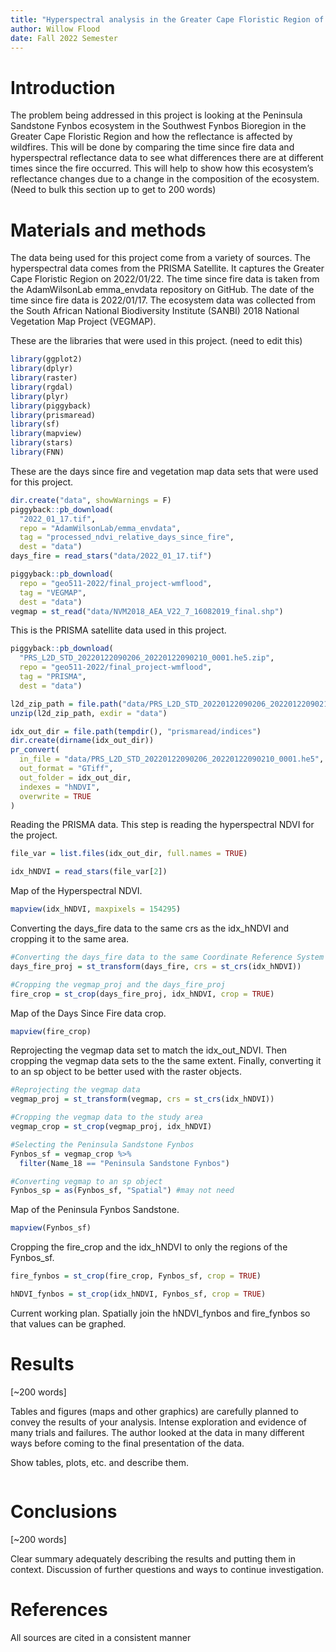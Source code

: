 ```yaml
---
title: "Hyperspectral analysis in the Greater Cape Floristic Region of South Africa"
author: Willow Flood
date: Fall 2022 Semester
---
```


# Introduction 

The problem being addressed in this project is looking at the Peninsula Sandstone Fynbos ecosystem in the Southwest Fynbos Bioregion in the Greater Cape Floristic Region and how the reflectance is affected by wildfires. This will be done by comparing the time since fire data and hyperspectral reflectance data to see what differences there are at different times since the fire occurred. This will help to show how this ecosystem's reflectance changes due to a change in the composition of the ecosystem. (Need to bulk this section up to get to 200 words)  

# Materials and methods 

The data being used for this project come from a variety of sources. The hyperspectral data comes from the PRISMA Satellite. It captures the Greater Cape Floristic Region on 2022/01/22. The time since fire data is taken from the AdamWilsonLab emma_envdata repository on GitHub. The date of the time since fire data is 2022/01/17. The ecosystem data was collected from the South African National Biodiversity Institute (SANBI) 2018 National Vegetation Map Project (VEGMAP). 

These are the libraries that were used in this project. (need to edit this)
```r
library(ggplot2)
library(dplyr)
library(raster)
library(rgdal)
library(plyr)
library(piggyback)
library(prismaread)
library(sf)
library(mapview)
library(stars)
library(FNN)
```
These are the days since fire and vegetation map data sets that were used for this project.
```r
dir.create("data", showWarnings = F)
piggyback::pb_download(
  "2022_01_17.tif",
  repo = "AdamWilsonLab/emma_envdata",
  tag = "processed_ndvi_relative_days_since_fire",
  dest = "data")
days_fire = read_stars("data/2022_01_17.tif")

piggyback::pb_download(
  repo = "geo511-2022/final_project-wmflood",
  tag = "VEGMAP",
  dest = "data")
vegmap = st_read("data/NVM2018_AEA_V22_7_16082019_final.shp")
```
This is the PRISMA satellite data used in this project.
```r
piggyback::pb_download(
  "PRS_L2D_STD_20220122090206_20220122090210_0001.he5.zip",
  repo = "geo511-2022/final_project-wmflood",
  tag = "PRISMA",
  dest = "data")

l2d_zip_path = file.path("data/PRS_L2D_STD_20220122090206_20220122090210_0001.he5.zip")
unzip(l2d_zip_path, exdir = "data")

idx_out_dir = file.path(tempdir(), "prismaread/indices")
dir.create(dirname(idx_out_dir))
pr_convert(
  in_file = "data/PRS_L2D_STD_20220122090206_20220122090210_0001.he5",
  out_format = "GTiff",
  out_folder = idx_out_dir,
  indexes = "hNDVI",
  overwrite = TRUE
)

```
Reading the PRISMA data. This step is reading the hyperspectral NDVI for the project.
```r
file_var = list.files(idx_out_dir, full.names = TRUE)

idx_hNDVI = read_stars(file_var[2]) 
```
Map of the Hyperspectral NDVI.
```r
mapview(idx_hNDVI, maxpixels = 154295)
```
Converting the days_fire data to the same crs as the idx_hNDVI and cropping it to the same area.
```r
#Converting the days_fire data to the same Coordinate Reference System
days_fire_proj = st_transform(days_fire, crs = st_crs(idx_hNDVI))

#Cropping the vegmap_proj and the days_fire_proj
fire_crop = st_crop(days_fire_proj, idx_hNDVI, crop = TRUE)
```
Map of the Days Since Fire data crop.
```r
mapview(fire_crop)
```
Reprojecting the vegmap data set to match the idx_out_NDVI. Then cropping the vegmap data sets to the the same extent. Finally, converting it to an sp object to be better used with the raster objects.
```r
#Reprojecting the vegmap data
vegmap_proj = st_transform(vegmap, crs = st_crs(idx_hNDVI))

#Cropping the vegmap data to the study area
vegmap_crop = st_crop(vegmap_proj, idx_hNDVI)

#Selecting the Peninsula Sandstone Fynbos
Fynbos_sf = vegmap_crop %>%
  filter(Name_18 == "Peninsula Sandstone Fynbos")

#Converting vegmap to an sp object
Fynbos_sp = as(Fynbos_sf, "Spatial") #may not need
```
Map of the Peninsula Fynbos Sandstone.
```r
mapview(Fynbos_sf)
```
Cropping the fire_crop and the idx_hNDVI to only the regions of the Fynbos_sf.
```r
fire_fynbos = st_crop(fire_crop, Fynbos_sf, crop = TRUE)

hNDVI_fynbos = st_crop(idx_hNDVI, Fynbos_sf, crop = TRUE)
```
Current working plan. Spatially join the hNDVI_fynbos and fire_fynbos so that values can be graphed.


# Results 

[~200 words]

Tables and figures (maps and other graphics) are carefully planned to convey the results of your analysis. Intense exploration and evidence of many trials and failures. The author looked at the data in many different ways before coming to the final presentation of the data.

Show tables, plots, etc. and describe them.

```r

```

# Conclusions 

[~200 words]

Clear summary adequately describing the results and putting them in context. Discussion of further questions and ways to continue investigation.

# References

All sources are cited in a consistent manner

